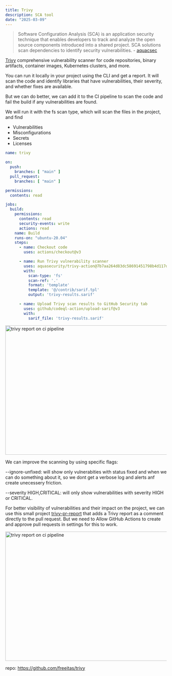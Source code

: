 ```yaml
---
title: Trivy
description: SCA tool
date: "2025-03-09"
---
```


>Software Configuration Analysis (SCA) is an application security technique that enables developers to track and analyze the open source components introduced into a shared project. SCA solutions scan dependencies to identify security vulnerabilities. - [aquacsec](https://www.aquasec.com/cloud-native-academy/supply-chain-security/sast-security/)

[Trivy](https://github.com/aquasecurity/trivy) comprehensive vulnerability scanner for code repositories, binary artifacts, container images, Kubernetes clusters, and more.

You can run it locally in your project using the CLI and get a report. It will scan the code and identify libraries that have vulnerabilities, their severity, and whether fixes are available.

But we can do better, we can add it to the CI pipeline to scan the code and fail the build if any vulnerabilities are found.

We will run it with the fs scan type, which will scan the files in the project, and find 
- Vulnerabilities
- Misconfigurations
- Secrets
- Licenses

```yml
name: trivy

on:
  push:
    branches: [ "main" ]
  pull_request:
    branches: [ "main" ]

permissions:
  contents: read

jobs:
  build:
    permissions:
      contents: read 
      security-events: write
      actions: read 
    name: Build
    runs-on: "ubuntu-20.04"
    steps:
      - name: Checkout code
        uses: actions/checkout@v3

      - name: Run Trivy vulnerability scanner
        uses: aquasecurity/trivy-action@7b7aa264d83dc58691451798b4d117d53d21edfe
        with:
          scan-type: 'fs'
          scan-ref: '.'
          format: 'template'
          template: '@/contrib/sarif.tpl'
          output: 'trivy-results.sarif'

      - name: Upload Trivy scan results to GitHub Security tab
        uses: github/codeql-action/upload-sarif@v3
        with:
          sarif_file: 'trivy-results.sarif'
```

<Image src="/trivy-scan.png" width="718" height="404" alt="trivy report on ci pipeline" />

We can improve the scanning by using specific flags:

--ignore-unfixed: will show only  vulnerabities with status fixed and when we can do something about it, so we dont get a verbose log and alerts anf create unecessery friction.

--severity HIGH,CRITICAL: will only show vulnerabilities with severity HIGH or CRITICAL.

For better visibility of vulnerabilities and their impact on the project, we can use this small project [trivy-pr-report](https://github.com/domstolene/trivy-pr-report) that adds a Trivy report as a comment directly to the pull request. But we need to Allow GitHub Actions to create and approve pull requests in settings for this to work.

<Image src="/trivy-pr.png" width="718" height="404" alt="trivy report on ci pipeline" />

repo: https://github.com/freeitas/trivy